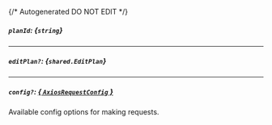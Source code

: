 {/* Autogenerated DO NOT EDIT  */}

##### `planId`: *{`string`}*

---
##### `editPlan?`: *{`shared.EditPlan`}*
<Collapsible>
    <EditPlan/>
</Collapsible>

---
##### `config?`: [*{ `AxiosRequestConfig` }*](https://axios-http.com/docs/req_config)
Available config options for making requests.


